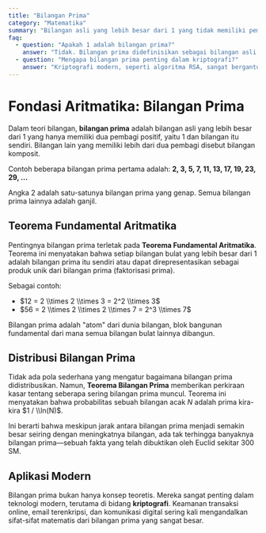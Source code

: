 ```yaml
---
title: "Bilangan Prima"
category: "Matematika"
summary: "Bilangan asli yang lebih besar dari 1 yang tidak memiliki pembagi positif selain 1 dan dirinya sendiri, merupakan fondasi teori bilangan."
faq:
  - question: "Apakah 1 adalah bilangan prima?"
    answer: "Tidak. Bilangan prima didefinisikan sebagai bilangan asli yang lebih besar dari 1 yang memiliki tepat dua pembagi positif: 1 dan dirinya sendiri. Angka 1 hanya memiliki satu pembagi, yaitu 1."
  - question: "Mengapa bilangan prima penting dalam kriptografi?"
    answer: "Kriptografi modern, seperti algoritma RSA, sangat bergantung pada kesulitan memfaktorkan bilangan besar menjadi dua bilangan prima penyusunnya. Keamanan enkripsi didasarkan pada fakta bahwa perkalian dua bilangan prima besar itu mudah, tetapi menemukan dua bilangan prima asli dari hasilnya sangat sulit secara komputasi."
---
```


# Fondasi Aritmatika: Bilangan Prima

Dalam teori bilangan, **bilangan prima** adalah bilangan asli yang lebih besar dari 1 yang hanya memiliki dua pembagi positif, yaitu 1 dan bilangan itu sendiri. Bilangan lain yang memiliki lebih dari dua pembagi disebut bilangan komposit.

Contoh beberapa bilangan prima pertama adalah:
**2, 3, 5, 7, 11, 13, 17, 19, 23, 29, ...**

Angka 2 adalah satu-satunya bilangan prima yang genap. Semua bilangan prima lainnya adalah ganjil.

## Teorema Fundamental Aritmatika

Pentingnya bilangan prima terletak pada **Teorema Fundamental Aritmatika**. Teorema ini menyatakan bahwa setiap bilangan bulat yang lebih besar dari 1 adalah bilangan prima itu sendiri atau dapat direpresentasikan sebagai produk unik dari bilangan prima (faktorisasi prima).

Sebagai contoh:
- $12 = 2 \\times 2 \\times 3 = 2^2 \\times 3$
- $56 = 2 \\times 2 \\times 2 \\times 7 = 2^3 \\times 7$

Bilangan prima adalah "atom" dari dunia bilangan, blok bangunan fundamental dari mana semua bilangan bulat lainnya dibangun.

## Distribusi Bilangan Prima

Tidak ada pola sederhana yang mengatur bagaimana bilangan prima didistribusikan. Namun, **Teorema Bilangan Prima** memberikan perkiraan kasar tentang seberapa sering bilangan prima muncul. Teorema ini menyatakan bahwa probabilitas sebuah bilangan acak $N$ adalah prima kira-kira $1 / \\ln(N)$.

Ini berarti bahwa meskipun jarak antara bilangan prima menjadi semakin besar seiring dengan meningkatnya bilangan, ada tak terhingga banyaknya bilangan prima—sebuah fakta yang telah dibuktikan oleh Euclid sekitar 300 SM.

## Aplikasi Modern

Bilangan prima bukan hanya konsep teoretis. Mereka sangat penting dalam teknologi modern, terutama di bidang **kriptografi**. Keamanan transaksi online, email terenkripsi, dan komunikasi digital sering kali mengandalkan sifat-sifat matematis dari bilangan prima yang sangat besar.
